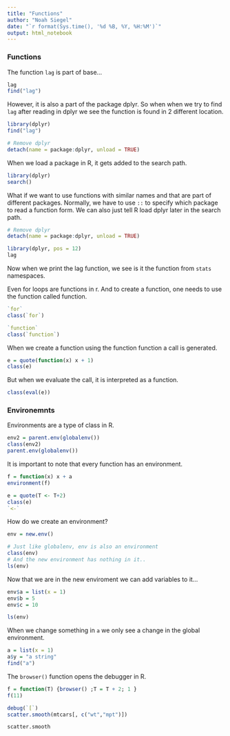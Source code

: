 ```yaml
---
title: "Functions"
author: "Noah Siegel"
date: "`r format(Sys.time(), '%d %B, %Y, %H:%M')`"
output: html_notebook
---
```



### Functions

The function `lag` is part of base...
```r
lag
find("lag")
```

However, it is also a part of the package dplyr. So when when we try to find `lag` after reading in dplyr we see the function is found in 2 different location.
```r
library(dplyr)
find("lag")

# Remove dplyr
detach(name = package:dplyr, unload = TRUE)
```

When we load a package in R, it gets added to the search path.
```r
library(dplyr)
search()
```
What if we want to use functions with similar names and that are part of different packages. Normally, we have to use `::` to specify which package to read a function form. We can also just tell R load dplyr later in the search path.
```r
# Remove dplyr
detach(name = package:dplyr, unload = TRUE)

library(dplyr, pos = 12)
lag
```
Now when we print the lag function, we see is it the function from `stats` namespaces.

Even for loops are functions in r. And to create a function, one needs to use the function called function.
```r
`for`
class(`for`)
```
```r
`function`
class(`function`)
```

When we create a function using the function function a call is generated.
```r
e = quote(function(x) x + 1)
class(e)
```
But when we evaluate the call, it is interpreted as a function.
```r
class(eval(e))
```
### Environemnts

Environments are a type of class in R.
```r
env2 = parent.env(globalenv())
class(env2)
parent.env(globalenv())
```

It is important to note that every function has an environment.
```r
f = function(x) x + a
environment(f)
```

```r
e = quote(T <- T+2)
class(e)
`<-`
```
How do we create an environment?

```r
env = new.env()

# Just like globalenv, env is also an environment
class(env)
# And the new environment has nothing in it..
ls(env)
```
Now that we are in the new enviroment we can add variables to it...
```r
env$a = list(x = 1)
env$b = 5
env$c = 10

ls(env)
```
When we change something in `a` we only see a change in the global environment.
```r
a = list(x = 1)
a$y = "a string"
find("a")
```
The `browser()` function opens the debugger in R.
```r
f = function(T) {browser() ;T = T + 2; 1 }
f(11)
```
```r
debug(`[`)
scatter.smooth(mtcars[, c("wt","mpt")])
```


```r
scatter.smooth
```

```r
```


```r
```


```r
```


```r
```


```r
```

